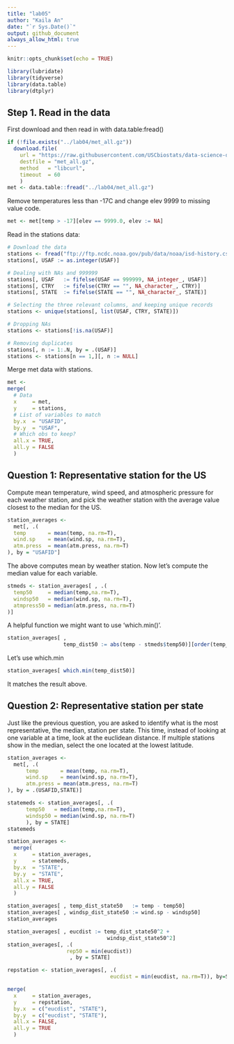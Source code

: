 ```yaml
---
title: "lab05"
author: "Kaila An"
date: "`r Sys.Date()`"
output: github_document
always_allow_html: true 
---
```


```r
knitr::opts_chunk$set(echo = TRUE)
```

```r
library(lubridate)
library(tidyverse)
library(data.table)
library(dtplyr)
```



## Step 1. Read in the data
First download and then read in with data.table:fread()

```r
if (!file.exists("../lab04/met_all.gz"))
  download.file(
    url = "https://raw.githubusercontent.com/USCbiostats/data-science-data/master/02_met/met_all.gz",
    destfile = "met_all.gz",
    method   = "libcurl",
    timeout  = 60
    )
met <- data.table::fread("../lab04/met_all.gz")
```


Remove temperatures less than -17C and change elev 9999 to missing value code.
```r
met <- met[temp > -17][elev == 9999.0, elev := NA]
```


Read in the stations data:
```r
# Download the data
stations <- fread("ftp://ftp.ncdc.noaa.gov/pub/data/noaa/isd-history.csv")
stations[, USAF := as.integer(USAF)]

# Dealing with NAs and 999999
stations[, USAF   := fifelse(USAF == 999999, NA_integer_, USAF)]
stations[, CTRY   := fifelse(CTRY == "", NA_character_, CTRY)]
stations[, STATE  := fifelse(STATE == "", NA_character_, STATE)]

# Selecting the three relevant columns, and keeping unique records
stations <- unique(stations[, list(USAF, CTRY, STATE)])

# Dropping NAs
stations <- stations[!is.na(USAF)]

# Removing duplicates
stations[, n := 1:.N, by = .(USAF)]
stations <- stations[n == 1,][, n := NULL]
```


Merge met data with stations.
```r
met <-
merge(
  # Data
  x     = met,         
  y     = stations, 
  # List of variables to match
  by.x  = "USAFID",
  by.y  = "USAF", 
  # Which obs to keep?
  all.x = TRUE,      
  all.y = FALSE
  )
```


## Question 1: Representative station for the US

Compute mean temperature, wind speed, and atmospheric pressure for each weather station, and pick the weather station with the average value closest to the median for the US.

```r
station_averages <-
  met[, .(
  temp       = mean(temp, na.rm=T),
  wind.sp    = mean(wind.sp, na.rm=T),
  atm.press  = mean(atm.press, na.rm=T)
), by = "USAFID"]
```

The above computes mean by weather station.
Now let's compute the median value for each variable.

```r
stmeds <- station_averages[ , .(
  temp50     = median(temp,na.rm=T),
  windsp50   = median(wind.sp, na.rm=T),
  atmpress50 = median(atm.press, na.rm=T)
)]
```

A helpful function we might want to use 'which.min()'.

```r
station_averages[ ,
                  temp_dist50 := abs(temp - stmeds$temp50)][order(temp_dist50)]
```

Let's use which.min
```r
station_averages[ which.min(temp_dist50)]
```

It matches the result above.


## Question 2: Representative station per state
Just like the previous question, you are asked to identify what is the most representative, the median, station per state. This time, instead of looking at one variable at a time, look at the euclidean distance. If multiple stations show in the median, select the one located at the lowest latitude.

```r
station_averages <-
  met[, .(
      temp       = mean(temp, na.rm=T),
      wind.sp    = mean(wind.sp, na.rm=T),
      atm.press = mean(atm.press, na.rm=T)
), by = .(USAFID,STATE)]
```

```r
statemeds <- station_averages[, .(
      temp50   = median(temp,na.rm=T),
      windsp50 = median(wind.sp, na.rm=T)
      ), by = STATE]
statemeds
```

```r
station_averages <-
  merge(
  x     = station_averages,      
  y     = statemeds, 
  by.x  = "STATE",
  by.y  = "STATE", 
  all.x = TRUE,      
  all.y = FALSE
  ) 
```

```r
station_averages[ , temp_dist_state50   := temp - temp50]
station_averages[ , windsp_dist_state50 := wind.sp - windsp50]
station_averages
```

```r
station_averages[ , eucdist := temp_dist_state50^2 + 
                                windsp_dist_state50^2]
station_averages[, .(
                   rep50 = min(eucdist))
                    , by = STATE]
```

```r
repstation <- station_averages[, .(
                                 eucdist = min(eucdist, na.rm=T)), by=STATE]
```

```r
merge(
  x     = station_averages,      
  y     = repstation, 
  by.x  = c("eucdist", "STATE"),
  by.y  = c("eucdist", "STATE"),
  all.x = FALSE,      
  all.y = TRUE
  ) 
```






